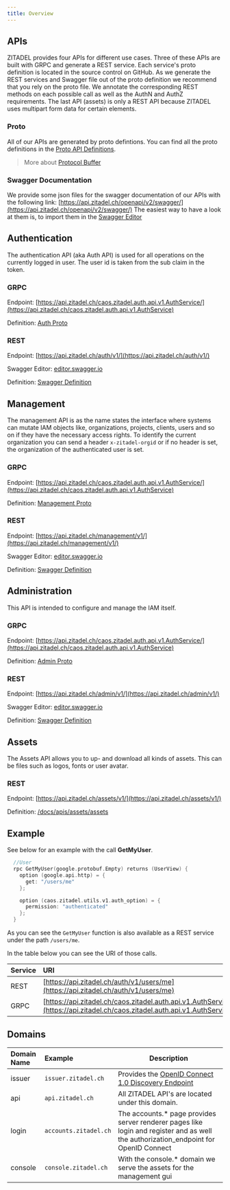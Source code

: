 ```yaml
---
title: Overview
---
```



## APIs

ZITADEL provides four APIs for different use cases. Three of these APIs are built with GRPC and generate a REST service.
Each service's proto definition is located in the source control on GitHub.
As we generate the REST services and Swagger file out of the proto definition we recommend that you rely on the proto file.
We annotate the corresponding REST methods on each possible call as well as the AuthN and AuthZ requirements.
The last API (assets) is only a REST API because ZITADEL uses multipart form data for certain elements.

### Proto

All of our APIs are generated by proto defintions. You can find all the proto definitions in the [Proto API Definitions](proto/auth).

> More about [Protocol Buffer](https://developers.google.com/protocol-buffers)

### Swagger Documentation

We provide some json files for the swagger documentation of our APIs with the following link: [https://api.zitadel.ch/openapi/v2/swagger/](https://api.zitadel.ch/openapi/v2/swagger/)
The easiest way to have a look at them is, to import them in the [Swagger Editor](https://editor.swagger.io/)

<ApiCard title="Authentication" type="AUTH">
<Column>
<div>

## Authentication
The authentication API (aka Auth API) is used for all operations on the currently logged in user. The user id is taken from the sub claim in the token.

</div>
<div class="apicard-right">

### GRPC
Endpoint:
[https://api.zitadel.ch/caos.zitadel.auth.api.v1.AuthService/](https://api.zitadel.ch/caos.zitadel.auth.api.v1.AuthService)

Definition:
[Auth Proto](/docs/apis/proto/auth)

### REST
Endpoint:
[https://api.zitadel.ch/auth/v1/](https://api.zitadel.ch/auth/v1/)

Swagger Editor:
[editor.swagger.io](https://editor.swagger.io/?url=https://api.zitadel.ch/openapi/v2/swagger/auth.swagger.json)

Definition:
[Swagger Definition](https://api.zitadel.ch/openapi/v2/swagger/auth.swagger.json)


</div>
</Column>
</ApiCard>

<ApiCard title="Management" type="MGMT">
<Column>

<div>

## Management

The management API is as the name states the interface where systems can mutate IAM objects like, organizations, projects, clients, users and so on if they have the necessary access rights.
To identify the current organization you can send a header `x-zitadel-orgid` or if no header is set, the organization of the authenticated user is set.

</div>
<div class="apicard-right">

### GRPC
Endpoint:
[https://api.zitadel.ch/caos.zitadel.auth.api.v1.AuthService/](https://api.zitadel.ch/caos.zitadel.auth.api.v1.AuthService)

Definition:
[Management Proto](/docs/apis/proto/management)

### REST
Endpoint:
[https://api.zitadel.ch/management/v1/](https://api.zitadel.ch/management/v1/)

Swagger Editor:
[editor.swagger.io](https://editor.swagger.io/?url=https://api.zitadel.ch/openapi/v2/swagger/management.swagger.json)

Definition:
[Swagger Definition](https://api.zitadel.ch/openapi/v2/swagger/management.swagger.json)

</div>
</Column>
</ApiCard>

<ApiCard title="Administration" type="ADMIN">
<Column>
<div>

## Administration

This API is intended to configure and manage the IAM itself.

</div>
<div class="apicard-right">

### GRPC
Endpoint:
[https://api.zitadel.ch/caos.zitadel.auth.api.v1.AuthService/](https://api.zitadel.ch/caos.zitadel.auth.api.v1.AuthService)

Definition:
[Admin Proto](/docs/apis/proto/auth)

### REST
Endpoint:
[https://api.zitadel.ch/admin/v1/](https://api.zitadel.ch/admin/v1/)

Swagger Editor:
[editor.swagger.io](https://editor.swagger.io/?url=https://api.zitadel.ch/openapi/v2/swagger/admin.swagger.json)

Definition:
[Swagger Definition](https://api.zitadel.ch/openapi/v2/swagger/admin.swagger.json)

</div>
</Column>
</ApiCard>

<ApiCard title="Assets" type="ASSET">
<Column>
<div>

## Assets

The Assets API allows you to up- and download all kinds of assets. This can be files such as logos, fonts or user avatar.

</div>
<div>

### REST
Endpoint:
[https://api.zitadel.ch/assets/v1/](https://api.zitadel.ch/assets/v1/)

Definition:
[/docs/apis/assets/assets](/docs/apis/assets/assets)


</div>
</Column>
</ApiCard>

## Example 

See below for an example with the call **GetMyUser**.

```Go
  //User
  rpc GetMyUser(google.protobuf.Empty) returns (UserView) {
    option (google.api.http) = {
      get: "/users/me"
    };

    option (caos.zitadel.utils.v1.auth_option) = {
      permission: "authenticated"
    };
  }
```

As you can see the `GetMyUser` function is also available as a REST service under the path `/users/me`.

In the table below you can see the URI of those calls.

| Service | URI                                                                                                                                            |
|:--------|:-----------------------------------------------------------------------------------------------------------------------------------------------|
| REST    | [https://api.zitadel.ch/auth/v1/users/me](https://api.zitadel.ch/auth/v1/users/me)                                                             |
| GRPC    | [https://api.zitadel.ch/caos.zitadel.auth.api.v1.AuthService/GetMyUser](https://api.zitadel.ch/caos.zitadel.auth.api.v1.AuthService/GetMyUser) |

## Domains

| Domain Name | Example               | Description                                                                                                                          |
| :---------- | :-------------------- | ------------------------------------------------------------------------------------------------------------------------------------ |
| issuer      | `issuer.zitadel.ch`   | Provides the [OpenID Connect 1.0 Discovery Endpoint](openidoauth/endpoints#openid-connect-10-discovery)                                                  |
| api         | `api.zitadel.ch`      | All ZITADEL API's are located under this domain.                                        |
| login       | `accounts.zitadel.ch` | The accounts.* page provides server renderer pages like login and register and as well the authorization_endpoint for OpenID Connect |
| console     | `console.zitadel.ch`  | With the console.* domain we serve the assets for the management gui                                                                 |
